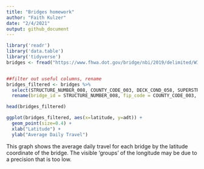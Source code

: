 ```yaml
---
title: "Bridges homework"
author: "Faith Kulzer"
date: "2/4/2021"
output: github_document
---
```


```r
library('readr')
library('data.table')
library('tidyverse')
bridges <- fread("https://www.fhwa.dot.gov/bridge/nbi/2019/delimited/WI19.txt")


##filter out useful columns, rename
bridges_filtered <- bridges %>%
  select(STRUCTURE_NUMBER_008, COUNTY_CODE_003, DECK_COND_058, SUPERSTRUCTURE_COND_059, SUBSTRUCTURE_COND_060, YEAR_BUILT_027, ADT_029, LAT_016, LONG_017) %>%
  rename(bridge_id = STRUCTURE_NUMBER_008, fip_code = COUNTY_CODE_003, deck_cond = DECK_COND_058, super_cond = SUPERSTRUCTURE_COND_059, sub_cond = SUBSTRUCTURE_COND_060, year = YEAR_BUILT_027, adt = ADT_029, latitude = LAT_016, longitude = LONG_017)

head(bridges_filtered)
```

```r
ggplot(bridges_filtered, aes(x=latitude, y=adt)) +
  geom_point(size=0.4) +
  xlab("Latitude") +
  ylab("Average Daily Travel") 
```

This graph shows the average daily travel for each bridge by the latitude coordinate of the bridge. The visible 'groups' of the longitude may be due to a precision that is too low. 

